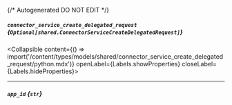 {/* Autogenerated DO NOT EDIT  */}

##### `connector_service_create_delegated_request` *{`Optional[shared.ConnectorServiceCreateDelegatedRequest]`}*
<Collapsible content={() => import('/content/types/models/shared/connector_service_create_delegated_request/python.mdx')} openLabel={Labels.showProperties} closeLabel={Labels.hideProperties}>
</Collapsible>

---
##### `app_id` *{`str`}*


